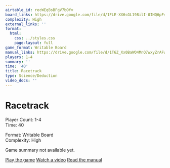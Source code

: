 ```yaml
---
airtable_id: recWEqBsBFgV7bOfv
board_links: https://drive.google.com/file/d/1FLE-XX6sGL198ilI-0IHQ6pF4odbM4R9/view?usp=drive_link
complexity: High
external_links: ''
format:
  html:
    css: ../styles.css
    page-layout: full
game_format: Writable Board
manual_links: https://drive.google.com/file/d/1T6Z_Xx0BaWO4MnQ7wxyZrAFwgAgrlDEV/view?usp=drive_link
players: 1-4
summary: ''
time: '40'
title: Racetrack
type: Science/Deduction
video_docs: ''
---
```


# Racetrack

:::{.game-info-box}
:::{.game-stats}
:::{.left-stats}
Player Count: 1-4  
Time: 40
:::
:::{.right-stats}
Format: Writable Board  
Complexity: High
:::
:::
:::

Game summary not available yet.

:::{.game-actions}
<a href="#" class="btn btn-play disabled-button"><i class="fa fa-gamepad"></i> Play the game</a>
<a href="#" class="btn btn-watch disabled-button"><i class="fa fa-video"></i> Watch a video</a>
<a href="https://drive.google.com/file/d/1T6Z_Xx0BaWO4MnQ7wxyZrAFwgAgrlDEV/view?usp=drive_link" class="btn btn-manual"><i class="fa"></i> Read the manual</a>
:::
